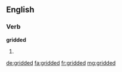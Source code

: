 ==English==

===Verb===
'''gridded'''

# {{past of|grid}}

[[de:gridded]]
[[fa:gridded]]
[[fr:gridded]]
[[mg:gridded]]